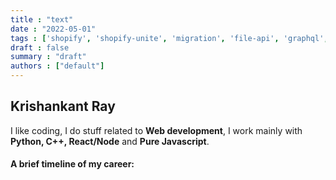 ```yaml
---
title : "text"
date : "2022-05-01"
tags : ['shopify', 'shopify-unite', 'migration', 'file-api', 'graphql', 'nodejs']
draft : false
summary : "draft"
authors : ["default"]
---
```



## Krishankant Ray

I like coding, I do stuff related to **Web development**, I work mainly with **Python, C++, React/Node** and **Pure Javascript**.

#### A brief timeline of my career:

<Timeline />

